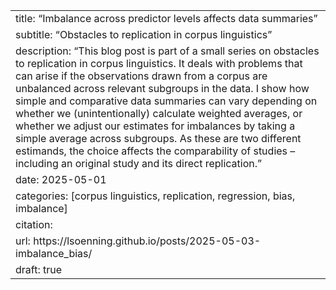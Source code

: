 ---
title: "Imbalance across predictor levels affects data summaries"
subtitle: "Obstacles to replication in corpus linguistics"
description: "This blog post is part of a small series on obstacles to replication in corpus linguistics. It deals with problems that can arise if the observations drawn from a corpus are unbalanced across relevant subgroups in the data. I show how simple and comparative data summaries can vary depending on whether we (unintentionally) calculate weighted averages, or whether we adjust our estimates for imbalances by taking a simple average across subgroups. As these are two different estimands, the choice affects the comparability of studies -- including an original study and its direct replication."
date: 2025-05-01
categories: [corpus linguistics, replication, regression, bias, imbalance]
citation: 
  url: https://lsoenning.github.io/posts/2025-05-03-imbalance_bias/ 
draft: true
---